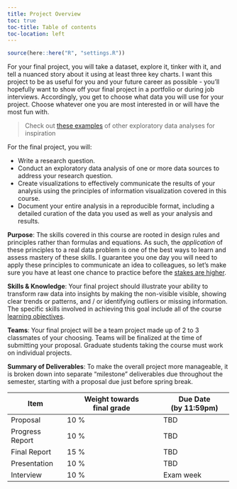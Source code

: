 ```yaml
---
title: Project Overview
toc: true
toc-title: Table of contents
toc-location: left
---
```


```r
source(here::here("R", "settings.R"))
```

For your final project, you will take a dataset, explore it, tinker with it, and tell a nuanced story about it using at least three key charts. I want this project to be as useful for you and your future career as possible - you'll hopefully want to show off your final project in a portfolio or during job interviews. Accordingly, you get to choose what data you will use for your project. Choose whatever one you are most interested in or will have the most fun with.

> Check out [these examples](ref-example-analyses.html) of other exploratory data analyses for inspiration

For the final project, you will:

- Write a research question.
- Conduct an exploratory data analysis of one or more data sources to address your research question.
- Create visualizations to effectively communicate the results of your analysis using the principles of information visualization covered in this course.
- Document your entire analysis in a reproducible format, including a detailed curation of the data you used as well as your analysis and results.

**Purpose**: The skills covered in this course are rooted in design rules and principles rather than formulas and equations. As such, the _application_ of these principles to a real data problem is one of the best ways to learn and assess mastery of these skills. I guarantee you one day you will need to apply these principles to communicate an idea to colleagues, so let's make sure you have at least one chance to practice before the [stakes are higher](https://p4a.seas.gwu.edu/2020-Fall/L11.1-data-analysis-prelude.html).

**Skills & Knowledge**: Your final project should illustrate your ability to transform raw data into insights by making the non-visible visible, showing clear trends or patterns, and / or identifying outliers or missing information. The specific skills involved in achieving this goal include all of the course [learning objectives](index.html).

**Teams**: Your final project will be a team project made up of 2 to 3 classmates of your choosing. Teams will be finalized at the time of submitting your proposal. Graduate students taking the course must work on individual projects.

**Summary of Deliverables**: To make the overall project more manageable, it is broken down into separate "milestone" deliverables due throughout the semester, starting with a proposal due just before spring break.

<div style="width:500px">

Item            | Weight towards<br>final grade | Due Date<br>(by 11:59pm)
----------------|----------------------------|--------------------
Proposal        | 10 %  | TBD
Progress Report | 10 %  | TBD
Final Report    | 15 %  | TBD
Presentation    | 10 %  | TBD
Interview       | 10 %  | Exam week

</div>
